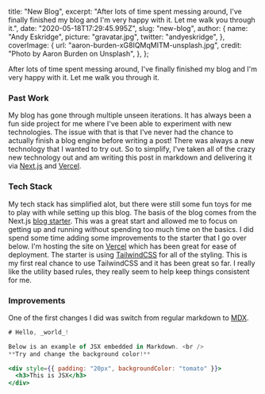 
  title: "New Blog",
  excerpt:
    "After lots of time spent messing around, I've finally finished my blog and I'm very happy with it. Let me walk you through it.",
  date: "2020-05-18T17:29:45.995Z",
  slug: "new-blog",
  author: {
    name: "Andy Eskridge",
    picture: "gravatar.jpg",
    twitter: "andyeskridge",
  },
  coverImage: {
    url: "aaron-burden-xG8IQMqMITM-unsplash.jpg",
    credit: "Photo by Aaron Burden on Unsplash",
  },
};


After lots of time spent messing around, I've finally finished my blog and I'm very happy with it. Let me walk you through it.

### Past Work

My blog has gone through multiple unseen iterations. It has always been a fun side project for me where I've been able to experiment with new technologies. The issue with that is that I've never had the chance to actually finish a blog engine before writing a post! There was always a new technology that I wanted to try out. So to simplify, I've taken all of the crazy new technology out and am writing this post in markdown and delivering it via [Next.js](https://nextjs.org/) and [Vercel](https://vercel.com/).

### Tech Stack

My tech stack has simplified alot, but there were still some fun toys for me to play with while setting up this blog. The basis of the blog comes from the Next.js [blog starter](https://github.com/zeit/next.js/tree/canary/examples/blog-starter). This was a great start and allowed me to focus on getting up and running without spending too much time on the basics. I did spend some time adding some improvements to the starter that I go over below. I'm hosting the site on [Vercel](https://vercel.com/) which has been great for ease of deployment. The starter is using [TailwindCSS](https://tailwindcss.com/) for all of the styling. This is my first real chance to use TailwindCSS and it has been great so far. I really like the utility based rules, they really seem to help keep things consistent for me.

### Improvements

One of the first changes I did was switch from regular markdown to [MDX](https://mdxjs.com/).

```jsx
# Hello, _world_!

Below is an example of JSX embedded in Markdown. <br />
**Try and change the background color!**

<div style={{ padding: "20px", backgroundColor: "tomato" }}>
  <h3>This is JSX</h3>
</div>
```
